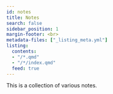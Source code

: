 ```yaml
---
id: notes
title: Notes
search: false
sidebar_position: 1
margin-footer: <br>
metadata-files: ["_listing_meta.yml"]
listing:
  contents:
  - "/*.qmd"
  - "/*/index.qmd"
  feed: true
---
```


This is a collection of various notes.
